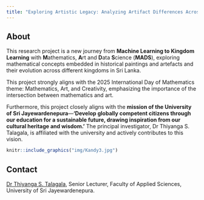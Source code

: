 ```yaml
---
title: "Exploring Artistic Legacy: Analyzing Artifact Differences Across Kingdoms Using Machine Learning"
---
```


## About

This research project is a new journey from **Machine Learning to Kingdom Learning** with **M**athematics, **A**rt and **D**ata **S**cience (**MADS**), exploring mathematical concepts embedded in historical paintings and artefacts and their evolution across different kingdoms in Sri Lanka.

This project strongly aligns with the 2025 International Day of Mathematics theme: Mathematics, Art, and Creativity, emphasizing the importance of the intersection between mathematics and art.

Furthermore, this project closely aligns with the **mission of the University of Sri Jayewardenepura**—**'Develop globally competent citizens through our education for a sustainable future, drawing inspiration from our cultural heritage and wisdom.'** The principal investigator, Dr Thiyanga S. Talagala, is affiliated with the university and actively contributes to this vision.

```r
knitr::include_graphics("img/Kandy3.jpg")
```

## Contact

[Dr Thiyanga S. Talagala](https://thiyanga.netlify.app/), Senior Lecturer, Faculty of Applied Sciences, University of Sri Jayewardenepura.
